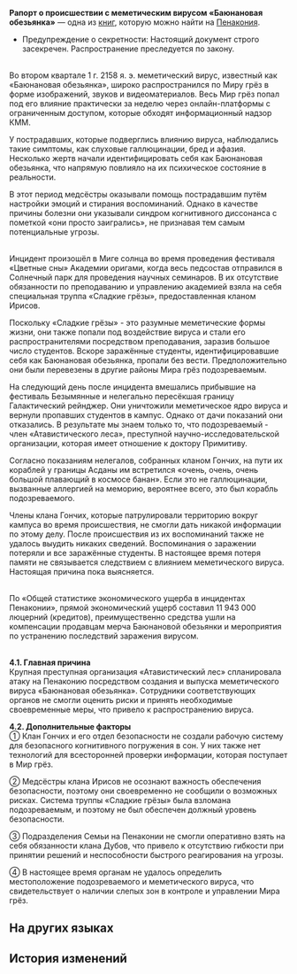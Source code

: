 {{Книга Инфобокс
|id           = 416
|Название     = Рапорт о происшествии с меметическим вирусом «Баюнановая обезьянка»
|Изображение  = Item Penacony Readable 4.png
|Мир          = Пенакония
|Томов        = 1
|Автор        = <!--нужно добавить-->
|Описание     = Отчёт по итогам расследования происшествия с Баюнановой обезьянкой, предоставленный кланом Гончих. В нём описаны подробности инцидента.
|Том1         = {{tx}}
|Источник1    = {{tx|Отсутствует источник}}
|Персонажи    = 
|Фракции      = 
}}
'''Рапорт о происшествии с меметическим вирусом «Баюнановая обезьянка»''' — одна из [[Книги|книг]], которую можно найти на [[Пенакония]].
<!--
==Получение==
<gallery>
Книга НАЗВАНИЕ.png|НАЗВАНИЕ
Локация НАЗВАНИЕ.png|Расположение на карте. Ближайший пространственный якорь «[[НАЗВАНИЕ]]»
</gallery>
-->
*Предупреждение о секретности: Настоящий документ строго засекречен. Распространение преследуется по закону.

{{Размер|48|'''1. Предыстория'''}}<br />
Во втором квартале 1 г. 2158 я. э. меметический вирус, известный как «Баюнановая обезьянка», широко распространился по Миру грёз в форме изображений, звуков и видеоматериалов. Весь Мир грёз попал под его влияние практически за неделю через онлайн-платформы с ограниченным доступом, которые обходят информационный надзор КММ.

У пострадавших, которые подверглись влиянию вируса, наблюдались такие симптомы, как слуховые галлюцинации, бред и афазия. Несколько жертв начали идентифицировать себя как Баюнановая обезьянка, что напрямую повлияло на их психическое состояние в реальности.

В этот период медсёстры оказывали помощь пострадавшим путём настройки эмоций и стирания воспоминаний. Однако в качестве причины болезни они указывали синдром когнитивного диссонанса с пометкой «они просто заигрались», не признавая тем самым потенциальные угрозы.

{{Размер|48|'''2. Детали происшествия'''}}<br />
Инцидент произошёл в Миге солнца во время проведения фестиваля «Цветные сны» Академии оригами, когда весь педсостав отправился в Солнечный парк для проведения научных семинаров. В их отсутствие обязанности по преподаванию и управлению академией взяла на себя специальная труппа «Сладкие грёзы», предоставленная кланом Ирисов.

Поскольку «Сладкие грёзы» - это разумные меметические формы жизни, они также попали под воздействие вируса и стали его распространителями посредством преподавания, заразив большое число студентов. Вскоре заражённые студенты, идентифицировавшие себя как Баюнановая обезьянка, пропали без вести. Предположительно они были перевезены в другие районы Мира грёз подозреваемым.

На следующий день после инцидента вмешались прибывшие на фестиваль Безымянные и нелегально пересёкшая границу Галактический рейнджер. Они уничтожили меметическое ядро вируса и вернули пропавших студентов в кампус. Однако от дачи показаний они отказались. В результате мы знаем только то, что подозреваемый - член «Атавистического леса», преступной научно-исследовательской организации, которая имеет отношение к доктору Примитиву.

Согласно показаниям нелегалов, собранных кланом Гончих, на пути их кораблей у границы Асданы им встретился «очень, очень, очень большой плавающий в космосе банан». Если это не галлюцинации, вызванные аллергией на меморию, вероятнее всего, это был корабль подозреваемого.

Члены клана Гончих, которые патрулировали территорию вокруг кампуса во время происшествия, не смогли дать никакой информации по этому делу. После происшествия из их воспоминаний также не удалось выудить никаких сведений. Воспоминания о заражении потеряли и все заражённые студенты. В настоящее время потеря памяти не связывается следствием с влиянием меметического вируса. Настоящая причина пока выясняется.

{{Размер|48|'''3. Убытки'''}}<br />
По «Общей статистике экономического ущерба в инцидентах Пенаконии», прямой экономический ущерб составил 11 943 000 люцерний (кредитов), преимущественно средства ушли на компенсации продавцам мерча Баюнановой обезьянки и мероприятия по устранению последствий заражения вирусом.

{{Размер|48|'''4. Причины'''}}<br />
'''4.1. Главная причина'''<br />
Крупная преступная организация «Атавистический лес» спланировала атаку на Пенаконию посредством создания и выпуска меметического вируса «Баюнановая обезьянка». Сотрудники соответствующих органов не смогли оценить риски и принять необходимые своевременные меры, что привело к распространению вируса.

'''4.2. Дополнительные факторы'''<br />
① Клан Гончих и его отдел безопасности не создали рабочую систему для безопасного когнитивного погружения в сон. У них также нет технологий для всесторонней проверки информации, которая поступает в Мир грёз.

② Медсёстры клана Ирисов не осознают важность обеспечения безопасности, поэтому они своевременно не сообщили о возможных рисках. Система труппы «Сладкие грёзы» была взломана подозреваемым, и поэтому не был обеспечен должный уровень безопасности.

③ Подразделения Семьи на Пенаконии не смогли оперативно взять на себя обязанности клана Дубов, что привело к отсутствию гибкости при принятии решений и неспособности быстрого реагирования на угрозы.

④ В настоящее время органам не удалось определить местоположение подозреваемого и меметического вируса, что свидетельствует о наличии слепых зон в контроле и управлении Мира грёз.

==На других языках==
{{На других языках
|en   = Incident Report Regarding the "Slumbernana Monkey" Memetic Virus
|zhs  = 「睡蕉小猴」模因病毒事故报告
|zht  = 「睡蕉小猴」迷因病毒事故報告
|ja   = 「バナーネモンキー」ミームウイルス事故報告書
|ko   = 「졸리나나 원숭이」 밈 바이러스 사고 보고서
|es   = Informe del incidente relacionado con el virus memético "Monito Duermeplátano"
|fr   = Rapport d'incident concernant le virus mémoriel du «&nbsp;Singe Somno-banane&nbsp;»
|ru   = Рапорт о происшествии с меметическим вирусом «Баюнановая обезьянка»
|th   = รายงานเหตุไวรัสร่างจิต "เจ้าจ๋อบานาน่าขี้เซา"
|vi   = Báo Cáo Sự Cố Virus Meme "Khỉ Ngủ Say Chúi"
|de   = Bericht zum Mem-Virus „Schlafender Bananenaffe“
|id   = Laporan Insiden Virus Meme "Slumbernana Monkey"
|pt   = Relatório do Incidente Relacionado ao Vírus Memético do "Macaco Dormebanana"
}}

==История изменений==
{{История изменений|2.7}}